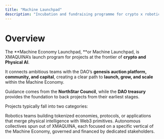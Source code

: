 ```yaml
---
title: "Machine Launchpad"
description: "Incubation and fundraising programme for crypto x robotics projects"
---
```


# Overview

The **Machine Economy Launchpad, **or Machine Launchpad, is XMAQUINA’s launch program for projects at the frontier of **crypto and Physical AI**.

It connects ambitious teams with the DAO’s **genesis auction platform, community, and capital**, creating a clear path to **launch, grow, and scale** within the Machine Economy.

Guidance comes from the **NorthStar Council**, while the **DAO treasury** provides the foundation to back projects from their earliest stages.

Projects typically fall into two categories:

<Columns cols={2}>
  <Card title="crypto x robotics" icon="robot" href="/launchpad/crypto-robotics" cta="Learn more">
    Robotics teams building tokenized economies, protocols, or applications that merge physical intelligence with Web3 primitives.
  </Card>
  <Card title="sub DAOs" icon="engine" href="/launchpad/sub-dao" cta="Discover sub-DAOs">
    Autonomous collectives spun out of XMAQUINA, each focused on a specific vertical of the Machine Economy, governed and financed by dedicated stakeholders.
  </Card>
</Columns>